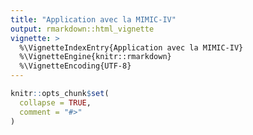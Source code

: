```yaml
---
title: "Application avec la MIMIC-IV"
output: rmarkdown::html_vignette
vignette: >
  %\VignetteIndexEntry{Application avec la MIMIC-IV}
  %\VignetteEngine{knitr::rmarkdown}
  %\VignetteEncoding{UTF-8}
---
```


```r
knitr::opts_chunk$set(
  collapse = TRUE,
  comment = "#>"
)
```